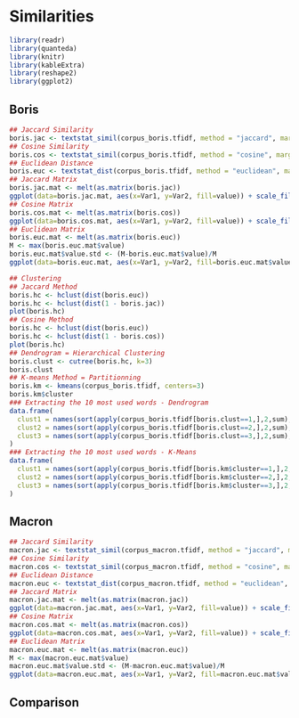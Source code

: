 # Similarities
```r
library(readr)
library(quanteda)
library(knitr)
library(kableExtra)
library(reshape2)
library(ggplot2)
```

## Boris
```r
## Jaccard Similarity
boris.jac <- textstat_simil(corpus_boris.tfidf, method = "jaccard", margin = "documents")
## Cosine Similarity
boris.cos <- textstat_simil(corpus_boris.tfidf, method = "cosine", margin = "documents")
## Euclidean Distance
boris.euc <- textstat_dist(corpus_boris.tfidf, method = "euclidean", margin = "documents")
## Jaccard Matrix
boris.jac.mat <- melt(as.matrix(boris.jac))
ggplot(data=boris.jac.mat, aes(x=Var1, y=Var2, fill=value)) + scale_fill_gradient2(low="yellow", high="red", mid="orange", midpoint =0.5, limit=c(0,1), name="Jaccard") + geom_tile()
## Cosine Matrix
boris.cos.mat <- melt(as.matrix(boris.cos))
ggplot(data=boris.cos.mat, aes(x=Var1, y=Var2, fill=value)) + scale_fill_gradient2(low="yellow", high="red", mid="orange", midpoint=0.5, limit=c(0,1), name="Cosine") + geom_tile()
## Euclidean Matrix
boris.euc.mat <- melt(as.matrix(boris.euc))
M <- max(boris.euc.mat$value)
boris.euc.mat$value.std <- (M-boris.euc.mat$value)/M
ggplot(data=boris.euc.mat, aes(x=Var1, y=Var2, fill=boris.euc.mat$value.std)) + scale_fill_gradient2(low="yellow", high="red", mid="orange", midpoint=0.5, limit=c(0,1),name ="Euclidean") + geom_tile()
```

```r
## Clustering
## Jaccard Method
boris.hc <- hclust(dist(boris.euc))
boris.hc <- hclust(dist(1 - boris.jac))
plot(boris.hc)
## Cosine Method
boris.hc <- hclust(dist(boris.euc))
boris.hc <- hclust(dist(1 - boris.cos))
plot(boris.hc)
## Dendrogram = Hierarchical Clustering
boris.clust <- cutree(boris.hc, k=3)
boris.clust
## K-means Method = Partitionning 
boris.km <- kmeans(corpus_boris.tfidf, centers=3)
boris.km$cluster
### Extracting the 10 most used words - Dendrogram
data.frame(
  clust1 = names(sort(apply(corpus_boris.tfidf[boris.clust==1,],2,sum), decreasing = TRUE)[1:10]),
  clust2 = names(sort(apply(corpus_boris.tfidf[boris.clust==2,],2,sum), decreasing = TRUE)[1:10]),
  clust3 = names(sort(apply(corpus_boris.tfidf[boris.clust==3,],2,sum), decreasing = TRUE)[1:10])
)
### Extracting the 10 most used words - K-Means
data.frame(
  clust1 = names(sort(apply(corpus_boris.tfidf[boris.km$cluster==1,],2,sum), decreasing = TRUE)[1:10]),
  clust2 = names(sort(apply(corpus_boris.tfidf[boris.km$cluster==2,],2,sum), decreasing = TRUE)[1:10]),
  clust3 = names(sort(apply(corpus_boris.tfidf[boris.km$cluster==3,],2,sum), decreasing = TRUE)[1:10])
)

```

## Macron
```r
## Jaccard Similarity
macron.jac <- textstat_simil(corpus_macron.tfidf, method = "jaccard", margin = "documents")
## Cosine Similarity
macron.cos <- textstat_simil(corpus_macron.tfidf, method = "cosine", margin = "documents")
## Euclidean Distance
macron.euc <- textstat_dist(corpus_macron.tfidf, method = "euclidean", margin = "documents")
## Jaccard Matrix
macron.jac.mat <- melt(as.matrix(macron.jac))
ggplot(data=macron.jac.mat, aes(x=Var1, y=Var2, fill=value)) + scale_fill_gradient2(low="yellow", high="red", mid="orange", midpoint =0.5, limit=c(0,1), name="Jaccard") + geom_tile()
## Cosine Matrix
macron.cos.mat <- melt(as.matrix(macron.cos))
ggplot(data=macron.cos.mat, aes(x=Var1, y=Var2, fill=value)) + scale_fill_gradient2(low="yellow", high="red", mid="orange", midpoint=0.5, limit=c(0,1), name="Cosine") + geom_tile()
## Euclidean Matrix
macron.euc.mat <- melt(as.matrix(macron.euc))
M <- max(macron.euc.mat$value)
macron.euc.mat$value.std <- (M-macron.euc.mat$value)/M
ggplot(data=macron.euc.mat, aes(x=Var1, y=Var2, fill=macron.euc.mat$value.std)) + scale_fill_gradient2(low="yellow", high="red", mid="orange", midpoint=0.5, limit=c(0,1),name ="Euclidean") + geom_tile()
```

## Comparison
